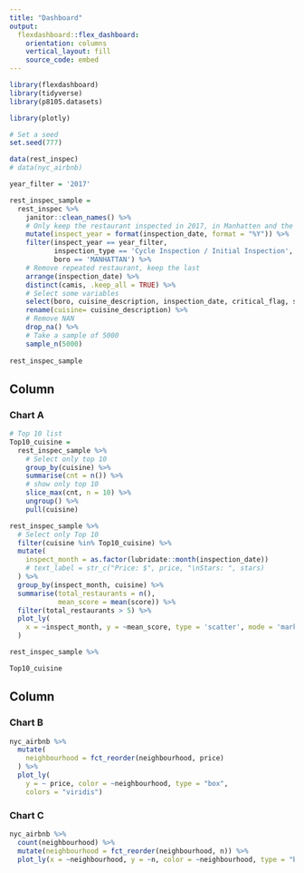 ```yaml
---
title: "Dashboard"
output: 
  flexdashboard::flex_dashboard:
    orientation: columns
    vertical_layout: fill
    source_code: embed
---
```


```r
library(flexdashboard)
library(tidyverse)
library(p8105.datasets)

library(plotly)

# Set a seed
set.seed(777)
```

```r
data(rest_inspec)
# data(nyc_airbnb)

year_filter = '2017'

rest_inspec_sample = 
  rest_inspec %>% 
    janitor::clean_names() %>% 
    # Only keep the restaurant inspected in 2017, in Manhatten and the first inspection
    mutate(inspect_year = format(inspection_date, format = "%Y")) %>% 
    filter(inspect_year == year_filter,
           inspection_type == 'Cycle Inspection / Initial Inspection',
           boro == 'MANHATTAN') %>% 
    # Remove repeated restaurant, keep the last
    arrange(inspection_date) %>% 
    distinct(camis, .keep_all = TRUE) %>% 
    # Select some variables
    select(boro, cuisine_description, inspection_date, critical_flag, score) %>% 
    rename(cuisine= cuisine_description) %>% 
    # Remove NAN
    drop_na() %>% 
    # Take a sample of 5000
    sample_n(5000)
  
rest_inspec_sample

```

Column {data-width=650}
-----------------------------------------------------------------------

### Chart A

```r
# Top 10 list
Top10_cuisine = 
  rest_inspec_sample %>% 
    # Select only top 10
    group_by(cuisine) %>% 
    summarise(cnt = n()) %>% 
    # show only top 10
    slice_max(cnt, n = 10) %>% 
    ungroup() %>% 
    pull(cuisine)

rest_inspec_sample %>% 
  # Select only Top 10
  filter(cuisine %in% Top10_cuisine) %>% 
  mutate(
    inspect_month = as.factor(lubridate::month(inspection_date))
    # text_label = str_c("Price: $", price, "\nStars: ", stars)
  ) %>%
  group_by(inspect_month, cuisine) %>% 
  summarise(total_restaurants = n(),
            mean_score = mean(score)) %>% 
  filter(total_restaurants > 5) %>% 
  plot_ly(
    x = ~inspect_month, y = ~mean_score, type = 'scatter', mode = 'markers', color = 'cuisine', alpha = 1
  ) 

rest_inspec_sample %>% 

Top10_cuisine
```

Column {data-width=350}
-----------------------------------------------------------------------

### Chart B

```r
nyc_airbnb %>%
  mutate(
    neighbourhood = fct_reorder(neighbourhood, price)
  ) %>% 
  plot_ly(
    y = ~ price, color = ~neighbourhood, type = "box",
    colors = "viridis")
```

### Chart C

```r
nyc_airbnb %>% 
  count(neighbourhood) %>% 
  mutate(neighbourhood = fct_reorder(neighbourhood, n)) %>% 
  plot_ly(x = ~neighbourhood, y = ~n, color = ~neighbourhood, type = "bar", colors = "viridis")
```


